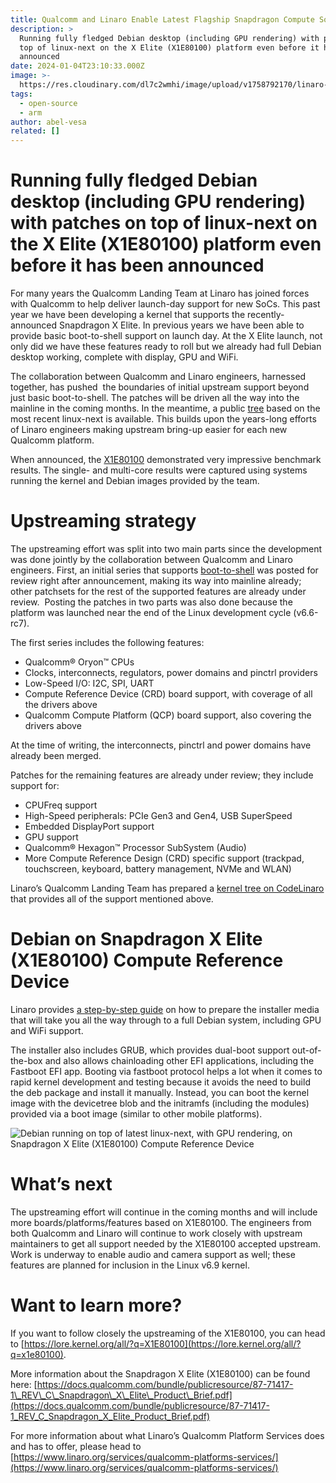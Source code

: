 ```yaml
---
title: Qualcomm and Linaro Enable Latest Flagship Snapdragon Compute SoC
description: >
  Running fully fledged Debian desktop (including GPU rendering) with patches on
  top of linux-next on the X Elite (X1E80100) platform even before it has been
  announced
date: 2024-01-04T23:10:33.000Z
image: >-
  https://res.cloudinary.com/dl7c2wmhi/image/upload/v1758792170/linaro-website/images/blog/Auto_IoT_Edge_banner_pic
tags:
  - open-source
  - arm
author: abel-vesa
related: []
---
```


# Running fully fledged Debian desktop (including GPU rendering) with patches on top of linux-next on the X Elite (X1E80100) platform even before it has been announced

For many years the Qualcomm Landing Team at Linaro has joined forces with Qualcomm to help deliver launch-day support for new SoCs. This past year we have been developing a kernel that supports the recently-announced Snapdragon X Elite. In previous years we have been able to provide basic boot-to-shell support on launch day. At the X Elite launch, not only did we have these features ready to roll but we already had full Debian desktop working, complete with display, GPU and WiFi.

The collaboration between Qualcomm and Linaro engineers, harnessed together, has pushed  the boundaries of initial upstream support beyond just basic boot-to-shell. The patches will be driven all the way into the mainline in the coming months. In the meantime, a public [tree](https://git.codelinaro.org/linaro/qcomlt/demos/linux/-/tree/x1e80100) based on the most recent linux-next is available. This builds upon the years-long efforts of Linaro engineers making upstream bring-up easier for each new Qualcomm platform.

When announced, the [X1E80100](https://docs.qualcomm.com/bundle/publicresource/87-71417-1_REV_C_Snapdragon_X_Elite_Product_Brief.pdf) demonstrated very impressive benchmark results. The single- and multi-core results were captured using systems running the kernel and Debian images provided by the team.

# Upstreaming strategy

The upstreaming effort was split into two main parts since the development was done jointly by the collaboration between Qualcomm and Linaro engineers. First, an initial series that supports [boot-to-shell](https://lore.kernel.org/all/?q=x1e80100) was posted for review right after announcement, making its way into mainline already; other patchsets for the rest of the supported features are already under review.  Posting the patches in two parts was also done because the platform was launched near the end of the Linux development cycle (v6.6-rc7). 

The first series includes the following features:

* Qualcomm® Oryon™ CPUs
* Clocks, interconnects, regulators, power domains and pinctrl providers
* Low-Speed I/O: I2C, SPI, UART
* Compute Reference Device (CRD) board support, with coverage of all the drivers above
* Qualcomm Compute Platform (QCP) board support, also covering the drivers above

At the time of writing, the interconnects, pinctrl and power domains have already been merged.

Patches for the remaining features are already under review; they include support for:

* CPUFreq support 
* High-Speed peripherals: PCIe Gen3 and Gen4, USB SuperSpeed
* Embedded DisplayPort support
* GPU support
* Qualcomm® Hexagon™ Processor SubSystem (Audio)
* More Compute Reference Design (CRD) specific support (trackpad, touchscreen, keyboard, battery management, NVMe and WLAN)

Linaro’s Qualcomm Landing Team has prepared a [kernel tree on CodeLinaro](https://git.codelinaro.org/linaro/qcomlt/demos/linux/-/tree/x1e80100) that provides all of the support mentioned above.

# Debian on Snapdragon X Elite (X1E80100) Compute Reference Device

Linaro provides [a step-by-step guide](https://git.codelinaro.org/linaro/qcomlt/demos/debian-12-installer-image) on how to prepare the installer media that will take you all the way through to a full Debian system, including GPU and WiFi support. 

The installer also includes GRUB, which provides dual-boot support out-of-the-box and also allows chainloading other EFI applications, including the Fastboot EFI app. Booting via fastboot protocol helps a lot when it comes to rapid kernel development and testing because it avoids the need to build the deb package and install it manually. Instead, you can boot the kernel image with the devicetree blob and the initramfs (including the modules) provided via a boot image (similar to other mobile platforms).

![Debian running on top of latest linux-next, with GPU rendering, on Snapdragon X Elite (X1E80100) Compute Reference Device](https://res.cloudinary.com/dl7c2wmhi/image/upload/v1758792170/linaro-website/images/blog/debian-running)

# What’s next

The upstreaming effort will continue in the coming months and will include more boards/platforms/features based on X1E80100. The engineers from both Qualcomm and Linaro will continue to work closely with upstream maintainers to get all support needed by the X1E80100 accepted upstream. Work is underway to enable audio and camera support as well; these features are planned for inclusion in the Linux v6.9 kernel.

# Want to learn more?

If you want to follow closely the upstreaming of the X1E80100, you can head to [https://lore.kernel.org/all/?q=X1E80100](https://lore.kernel.org/all/?q=x1e80100).

More information about the Snapdragon X Elite (X1E80100) can be found here: [https://docs.qualcomm.com/bundle/publicresource/87-71417-1\_REV\_C\_Snapdragon\_X\_Elite\_Product\_Brief.pdf](https://docs.qualcomm.com/bundle/publicresource/87-71417-1_REV_C_Snapdragon_X_Elite_Product_Brief.pdf)

For more information about what Linaro’s Qualcomm Platform Services does and has to offer, please head to [https://www.linaro.org/services/qualcomm-platforms-services/](https://www.linaro.org/services/qualcomm-platforms-services/)
